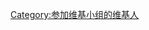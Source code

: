 {{noteTA|1=zh-tw:品質;zh-hans:质量;zh-hant:質量;zh-hk:品質}}
{{catmore|Wikipedia:质量提升工作小组}}

[[Category:参加维基小组的维基人|Category:参加维基小组的维基人]]